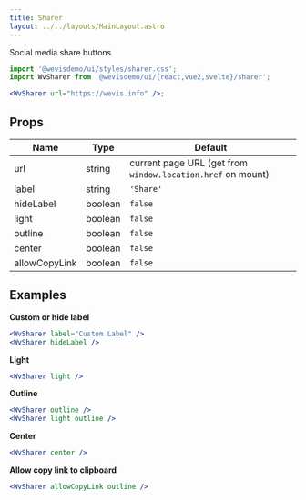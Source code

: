 ```yaml
---
title: Sharer
layout: ../../layouts/MainLayout.astro
---
```



Social media share buttons

<WvSharer client:load url="https://wevis.info" />

```jsx
import '@wevisdemo/ui/styles/sharer.css';
import WvSharer from '@wevisdemo/ui/{react,vue2,svelte}/sharer';

<WvSharer url="https://wevis.info" />;
```

## Props

| Name          | Type    | Default                                                     |
| ------------- | ------- | ----------------------------------------------------------- |
| url           | string  | current page URL (get from `window.location.href` on mount) |
| label         | string  | `'Share'`                                                   |
| hideLabel     | boolean | `false`                                                     |
| light         | boolean | `false`                                                     |
| outline       | boolean | `false`                                                     |
| center        | boolean | `false`                                                     |
| allowCopyLink | boolean | `false`                                                     |

## Examples

**Custom or hide label**

<WvSharer client:load label="Custom Label" />
<WvSharer client:load hideLabel />

```jsx
<WvSharer label="Custom Label" />
<WvSharer hideLabel />
```

**Light**

<WvSharer client:load light />

```jsx
<WvSharer light />
```

**Outline**

<WvSharer client:load outline />

<WvSharer client:load light outline />

```jsx
<WvSharer outline />
<WvSharer light outline />
```

**Center**

<WvSharer client:load center />

```jsx
<WvSharer center />
```

**Allow copy link to clipboard**

<WvSharer client:load allowCopyLink outline />

```jsx
<WvSharer allowCopyLink outline />
```
